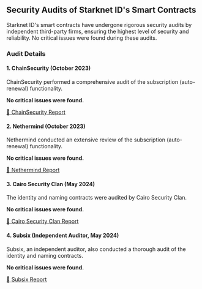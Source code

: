 ## Security Audits of Starknet ID's Smart Contracts

Starknet ID's smart contracts have undergone rigorous security audits by independent third-party firms, ensuring the highest level of security and reliability. No critical issues were found during these audits.

### Audit Details

#### 1. ChainSecurity (October 2023)

ChainSecurity performed a comprehensive audit of the subscription (auto-renewal) functionality.

**No critical issues were found.**

[🔗 ChainSecurity Report](https://github.com/lfglabs-dev/auto_renew_contract/blob/main/audits/chainsecurity.pdf)

#### 2. Nethermind (October 2023)

Nethermind conducted an extensive review of the subscription (auto-renewal) functionality.

**No critical issues were found.**

[🔗 Nethermind Report](https://github.com/lfglabs-dev/auto_renew_contract/blob/main/audits/nethermind.pdf)

#### 3. Cairo Security Clan (May 2024)

The identity and naming contracts were audited by Cairo Security Clan.

**No critical issues were found.**

[🔗 Cairo Security Clan Report](https://github.com/lfglabs-dev/naming/blob/testnet/audits/cairo_security_clan.pdf)

#### 4. Subsix (Independent Auditor, May 2024)

Subsix, an independent auditor, also conducted a thorough audit of the identity and naming contracts.

**No critical issues were found.**

[🔗 Subsix Report](https://github.com/lfglabs-dev/naming/blob/testnet/audits/subsix.pdf)
